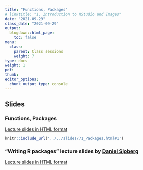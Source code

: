 ```yaml
---
title: "Functions, Packages"
# linktitle: "1. Introduction to RStudio and Images"
date: "2021-09-29"
class_date: "2021-09-29"
output:
  blogdown::html_page:
    toc: false
menu:
  class:
    parent: Class sessions
    weight: 7
type: docs
weight: 1
pdf:
thumb:
editor_options: 
  chunk_output_type: console
---
```


## Slides

### Functions, Packages

<a href="../../slides/71_Packages#1" target="_blank">Lecture slides in HTML format</a>

```r
knitr::include_url('../../slides/71_Packages.html#1')
```

### "Writing R packages" lecture slides by [Daniel Sjoberg](http://www.danieldsjoberg.com/)

<a href="http://www.danieldsjoberg.com/writing-R-packages/#1" target="_blank">Lecture slides in HTML format</a>


